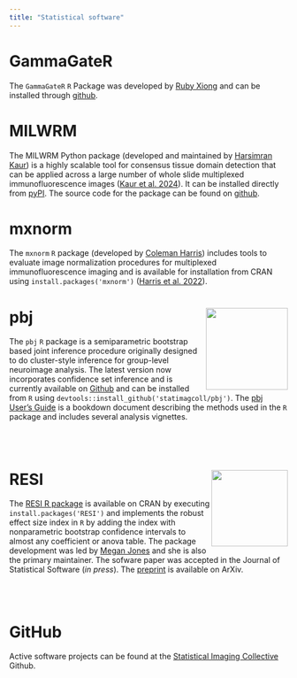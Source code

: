 ```yaml
---
title: "Statistical software"
---
```


# GammaGateR

The `GammaGateR` `R` Package was developed by [Ruby Xiong](https://www.vanderbilt.edu/biostatistics-graduate/cpt/people/jiangmei-xiong/) and can be installed through [github](https://github.com/JiangmeiRubyXiong/GammaGateR).

# MILWRM

The MILWRM Python package (developed and maintained by [Harsimran Kaur](https://medschool.vanderbilt.edu/cdb/person/harsimran-kaur/)) is a highly scalable tool for consensus tissue domain detection that can be applied across a large number of whole slide multiplexed immunofluorescence images ([Kaur et al. 2024](https://www.biorxiv.org/content/10.1101/2023.02.02.526900v1)). It can be installed directly from [pyPI](https://pypi.org/%20project/MILWRM/). The source code for the package can be found on [github](https:%20//github.com/Ken-Lau-Lab/MILWRM).

# mxnorm

The `mxnorm` `R` package (developed by [Coleman Harris](https://colemanrharris.me/)) includes tools to evaluate image normalization procedures for multiplexed immunofluorescence imaging and is available for installation from CRAN using `install.packages('mxnorm')` ([Harris et al. 2022](https://www.ncbi.nlm.nih.gov/pmc/articles/PMC9401552/)).

# pbj <img src="images/pbj_rotate.png" align="right" height="148"/>

<!-- <div style= "float:left; width:17%">  -->

<!-- <img src="images/pbj_rotate.png" alt="RESI" style="width:100%"> -->

<!-- </div> -->

<!-- <img src="images/pbj_rotate.png" alt="pbj" style="float:left; width:17%"> -->

The `pbj` `R` package is a semiparametric bootstrap based joint inference procedure originally designed to do cluster-style inference for group-level neuroimage analysis. The latest version now incorporates confidence set inference and is currently available on [Github](https://github.com/statimagcoll/pbj) and can be installed from `R` using `devtools::install_github('statimagcoll/pbj')`. The [pbj User's Guide](https://statimagcoll.github.io/pbjUserGuide/introduction.html#introduction) is a bookdown document describing the methods used in the `R` package and includes several analysis vignettes.

<br> <br>

# RESI <img src="images/resi.png" align="right" height="138"/>

<!-- <div style= "float:left; width:15%"> -->

<!-- <img src="images/resi.png" alt="RESI" style="width:90%"> -->

<!-- </div> -->

The [RESI R package](https://statimagcoll.github.io/RESI/) is available on CRAN by executing `install.packages('RESI')` and implements the robust effect size index in `R` by adding the index with nonparametric bootstrap confidence intervals to almost any coefficient or anova table. The package development was led by [Megan Jones](https://www.vanderbilt.edu/biostatistics-graduate/cpt/people/megan-taylor/) and she is also the primary maintainer. The sofware paper was accepted in the Journal of Statistical Software (*in press*). The [preprint](https://arxiv.org/abs/2302.12345) is available on ArXiv.

<br> <br>

# GitHub

Active software projects can be found at the [Statistical Imaging Collective](https://github.com/statimagcoll) Github.
